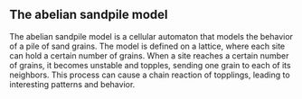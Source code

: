 ## The abelian sandpile model
The abelian sandpile model is a cellular automaton that models the behavior of a pile of sand grains. The model is defined on a lattice, where each site can hold a certain number of grains. When a site reaches a certain number of grains, it becomes unstable and topples, sending one grain to each of its neighbors. This process can cause a chain reaction of topplings, leading to interesting patterns and behavior.

